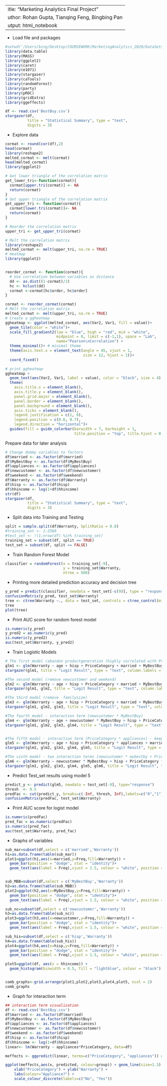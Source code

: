  ---
title: "Marketing Analytics Final Project"
Author: Rohan Gupta, Tianqing Feng, Bingbing Pan
output: html_notebook
---
- Load file and packages 
```{r}
#setwd('/Users/bing/Desktop/COURSEWORK/MarketingAnalytics_2020/DataSets for student projects')
library(data.table)
library(MASS)
library(ggplot2)
library(caret)
library(e1071)
library(stargazer)
library(caTools)
library(randomForest)
library(party)
library(pROC)
library(gridExtra)
library(ggeffects)

df <- read.csv('BestBuy.csv')
stargazer(df, 
          title = "Statistical Summary", type = "text",
          digits = 3)
```
- Explore data 
```{r}
cormat <- round(cor(df),2)
head(cormat)
library(reshape2)
melted_cormat <- melt(cormat)
head(melted_cormat)
library(ggplot2)

# Get lower triangle of the correlation matrix
get_lower_tri<-function(cormat){
  cormat[upper.tri(cormat)] <- NA
  return(cormat)
}
# Get upper triangle of the correlation matrix
get_upper_tri <- function(cormat){
  cormat[lower.tri(cormat)]<- NA
  return(cormat)
}

# Reorder the correlation matrix
upper_tri <- get_upper_tri(cormat)

# Melt the correlation matrix
library(reshape2)
melted_cormat <- melt(upper_tri, na.rm = TRUE)
# Heatmap
library(ggplot2)


reorder_cormat <- function(cormat){
  # Use correlation between variables as distance
  dd <- as.dist((1-cormat)/2)
  hc <- hclust(dd)
  cormat <-cormat[hc$order, hc$order]
}

cormat <- reorder_cormat(cormat)
# Melt the correlation matrix
melted_cormat <- melt(upper_tri, na.rm = TRUE)
# Create a ggheatmap
ggheatmap <- ggplot(melted_cormat, aes(Var2, Var1, fill = value))+
  geom_tile(color = "white")+
  scale_fill_gradient2(low = "blue", high = "red", mid = "white", 
                       midpoint = 0, limit = c(-1,1), space = "Lab", 
                       name="Pearson\nCorrelation") +
  theme_minimal()+ # minimal theme
  theme(axis.text.x = element_text(angle = 45, vjust = 1, 
                                   size = 12, hjust = 1))+
  coord_fixed()

# print ggheatmap
ggheatmap + 
  geom_text(aes(Var2, Var1, label = value), color = "black", size = 4) +
  theme(
    axis.title.x = element_blank(),
    axis.title.y = element_blank(),
    panel.grid.major = element_blank(),
    panel.border = element_blank(),
    panel.background = element_blank(),
    axis.ticks = element_blank(),
    legend.justification = c(1, 0),
    legend.position = c(0.6, 0.7),
    legend.direction = "horizontal")+
  guides(fill = guide_colorbar(barwidth = 7, barheight = 1,
                               title.position = "top", title.hjust = 0.5))


```
Prepare data for later analysis
```{r}
# Change dummy variables to factors
df$married <- as.factor(df$married)
df$MyBestBuy <- as.factor(df$MyBestBuy)
df$appliances <- as.factor(df$appliances)
df$newcustomer <- as.factor(df$newcustomer)
df$weekend <- as.factor(df$weekend)
df$Warranty <- as.factor(df$Warranty)
df$hisp <- as.factor(df$hisp)
df$hhincome <- log(1+df$hhincome)
str(df)
stargazer(df, 
          title = "Statistical Summary", type = "text",
          digits = 3)
```
- Split data into Training and Testing
```{r}
split = sample.split(df$Warranty, SplitRatio = 0.8)
#training_set <- 1:2560
#test_set <- !(1:nrow(df) %in% training_set) 
training_set = subset(df, split == TRUE)
test_set = subset(df, split == FALSE)
```
- Train Random Forest Model
```{r}
classifier = randomForest(x = training_set[-9],
                          y = training_set$Warranty,
                          ntree = 500)
```
- Printing more detailed prediction accuracy and decision tree
```{r}
y_pred = predict(classifier, newdata = test_set[-c(9)], type = "response")
confusionMatrix(y_pred, test_set$Warranty)
tree <- ctree(Warranty ~., data = test_set, controls = ctree_control(mincriterion = 0.30))
tree
plot(tree)
```
- Print AUC score for random forest model
```{r}
is.numeric(y_pred)
y_pred2 = as.numeric(y_pred)
is.numeric(y_pred2)
auc(test_set$Warranty, y_pred2)

```
- Train Logistic Models
```{r warning=FALSE}
# The first model (abandon productgeneration (highly correlated with PriceCategory), personid)
glm1 <- glm(Warranty ~ age + hisp + PriceCategory + married + MyBestBuy + hhincome + appliances + familysize + newcustomer + weekend, data = training_set, family="binomial")
stargazer(glm1, title = "Logit Result", type = "text", column.labels = c("Model-1"), df = FALSE, digits = 3, star.cutoffs = c(0.05, 0.01, 0.001))

#The second model (remove newcustomer and weekend)
glm2 <- glm(Warranty ~ age + hisp + PriceCategory + married + MyBestBuy + hhincome + appliances + familysize, data = training_set, family="binomial")
stargazer(glm1, glm2, title = "Logit Result", type = "text", column.labels = c("Model-1", "Model-2"), df = FALSE, digits = 3, star.cutoffs = c(0.05, 0.01, 0.001))

#The third model (remove  familysize)
glm3 <- glm(Warranty ~ age + hisp + PriceCategory + married + MyBestBuy + hhincome + appliances, data = training_set, family="binomial")
stargazer(glm1, glm2, glm3, title = "Logit Result", type = "text", column.labels = c("Model-1", "Model-2", "Model-3"), df = FALSE, digits = 3, star.cutoffs = c(0.05, 0.01, 0.001))

#The fourth model - interaction term (newcustomer * MyBestBuy)
glm4 <- glm(Warranty ~ age + newcustomer * MyBestBuy + hisp + PriceCategory + appliances + married + hhincome, data = training_set, family="binomial")
stargazer(glm1, glm2, glm3, glm4, title = "Logit Result", type = "text", column.labels = c("Model-1", "Model-2", "Model-3", "Model-4"), df = FALSE, digits = 3, star.cutoffs = c(0.05, 0.01, 0.001))


#The fifth model - interaction term (PriceCategory * appliances) - keep
glm5 <- glm(Warranty ~ age + hisp + PriceCategory * appliances + married + MyBestBuy + hhincome, data = training_set, family="binomial")
stargazer(glm1, glm2, glm3, glm4, glm5, title = "Logit Result", type = "text", column.labels = c("Model-1", "Model-2", "Model-3", "Model-4", "Model-5"), df = FALSE, digits = 3, star.cutoffs = c(0.05, 0.01, 0.001))

#The sixth model - two interaction terms (newcustomer * mybestby + PriceCategory * appliances)
glm6 <- glm(Warranty ~ newcustomer * MyBestBuy + hisp + PriceCategory * appliances + married + hhincome, data = training_set, family="binomial")
stargazer(glm1, glm2, glm3, glm4, glm5, glm6, title = "Logit Result", type = "text", column.labels = c("Model-1", "Model-2", "Model-3", "Model-4", "Model-5", "Model-6"), df = FALSE, digits = 3, star.cutoffs = c(0.05, 0.01, 0.001))
```
- Predict Test_set results using model 5
```{r}
predict_y <- predict(glm5, newdata = test_set[-9], type="response")
thresh  <- 0.5            
predFac <- cut(predict_y, breaks=c(-Inf, thresh, Inf),labels=c("0","1"))
confusionMatrix(predFac, test_set$Warranty)
```
- Print AUC score for logist model
```{r}
is.numeric(predFac)
pred_fac = as.numeric(predFac)
is.numeric(pred_fac)
auc(test_set$Warranty, pred_fac)
```
- Graphs of variables
```{r}
sub_mar=subset(df,select = c('married','Warranty'))
h1=as.data.frame(table(sub_mar))
plot1=ggplot(h1,aes(x=married,y=Freq,fill=Warranty)) +
  geom_bar(position = "dodge", stat = "identity")+
  geom_text(aes(label = Freq),vjust = 1.5, colour = "white", position = position_dodge(.9), size = 5)


sub_MBB=subset(df,select = c('MyBestBuy','Warranty'))
h2=as.data.frame(table(sub_MBB))
plot2=ggplot(h2,aes(x=MyBestBuy,y=Freq,fill=Warranty)) +
  geom_bar(position = "dodge", stat = "identity")+
  geom_text(aes(label = Freq),vjust = 1.5, colour = "white", position = position_dodge(.9), size = 5)

sub_nc=subset(df,select = c('newcustomer','Warranty'))
h3=as.data.frame(table(sub_nc))
plot3=ggplot(h3,aes(x=newcustomer,y=Freq,fill=Warranty)) +
  geom_bar(position = "dodge", stat = "identity")+
  geom_text(aes(label = Freq),vjust = 1.5, colour = "white", position = position_dodge(.9), size = 5)

sub_his=subset(df,select = c('hisp','Warranty'))
h4=as.data.frame(table(sub_his))
plot4=ggplot(h4,aes(x=hisp,y=Freq,fill=Warranty)) +
  geom_bar(position = "dodge", stat = "identity")+
  geom_text(aes(label = Freq),vjust = 1.5, colour = "white", position = position_dodge(.9), size = 5)

plot5=ggplot(df, aes(x = hhincome)) +
  geom_histogram(binwidth = 0.5, fill = "lightblue", colour = "black")


comb_graphs<-grid.arrange(plot1,plot2,plot3,plot4,plot5, ncol = 2)
comb_graphs
```
- Graph for interaction term
```{r}
## interaction term visualization
df <- read.csv('BestBuy.csv')
df$married <- as.factor(df$married)
df$MyBestBuy <- as.factor(df$MyBestBuy)
df$appliances <- as.factor(df$appliances)
df$newcustomer <- as.factor(df$newcustomer)
df$weekend <- as.factor(df$weekend)
df$hisp <- as.factor(df$hisp)
df$hhincome <- log(1+df$hhincome)
linear<- lm(Warranty ~ appliances*PriceCategory, data=df)

meffects <- ggpredict(linear, terms=c("PriceCategory", "appliances")) # generates a tidy data frame  

ggplot(meffects,aes(x, predicted, colour=group)) + geom_line(size=1.3) + 
    xlab("PriceCategory") + ylab("Warranty") +
    labs(colour="Appliance?") + 
    scale_colour_discrete(labels=c("No", "Yes"))

```

